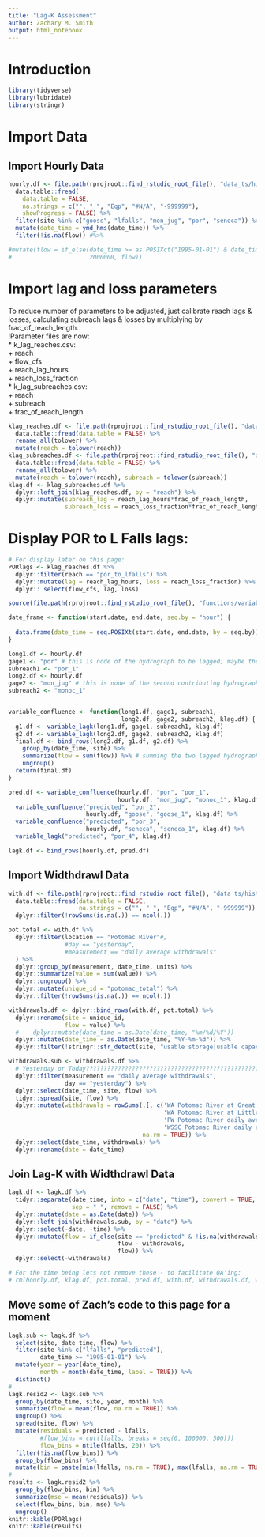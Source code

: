 ```yaml
---
title: "Lag-K Assessment"
author: Zachary M. Smith
output: html_notebook
---
```



# Introduction

```r
library(tidyverse)
library(lubridate)
library(stringr)
```

# Import Data

## Import Hourly Data

```r
hourly.df <- file.path(rprojroot::find_rstudio_root_file(), "data_ts/historical/flows_obs/hourly_flows.csv") %>%
  data.table::fread(
    data.table = FALSE,
    na.strings = c("", " ", "Eqp", "#N/A", "-999999"),
    showProgress = FALSE) %>% 
  filter(site %in% c("goose", "lfalls", "mon_jug", "por", "seneca")) %>% 
  mutate(date_time = ymd_hms(date_time)) %>% 
  filter(!is.na(flow)) #%>% 

#mutate(flow = if_else(date_time >= as.POSIXct("1995-01-01") & date_time < as.POSIXct("1996-01-01") & site == "por", 
#                      2000000, flow))
```
# Import lag and loss parameters
To reduce number of parameters to be adjusted, just calibrate reach lags & 
losses, calculating subreach lags & losses by multiplying by frac_of_reach_length.  
!Parameter files are now:  
* k_lag_reaches.csv:  
    + reach  
    + flow_cfs  
    + reach_lag_hours  
    + reach_loss_fraction    
* k_lag_subreaches.csv:  
    + reach  
    + subreach  
    + frac_of_reach_length
```r
klag_reaches.df <- file.path(rprojroot::find_rstudio_root_file(), "data/parameters/k_lag_reaches.csv") %>% 
  data.table::fread(data.table = FALSE) %>% 
  rename_all(tolower) %>% 
  mutate(reach = tolower(reach))
klag_subreaches.df <- file.path(rprojroot::find_rstudio_root_file(), "data/parameters/k_lag_subreaches.csv") %>% 
  data.table::fread(data.table = FALSE) %>% 
  rename_all(tolower) %>% 
  mutate(reach = tolower(reach), subreach = tolower(subreach))
klag.df <- klag_subreaches.df %>%
  dplyr::left_join(klag_reaches.df, by = "reach") %>%
  dplyr::mutate(subreach_lag = reach_lag_hours*frac_of_reach_length,
                subreach_loss = reach_loss_fraction*frac_of_reach_length)
```
# Display POR to L Falls lags:
```r
# For display later on this page:
PORlags <- klag_reaches.df %>%
  dplyr::filter(reach == "por_to_lfalls") %>%
  dplyr::mutate(lag = reach_lag_hours, loss = reach_loss_fraction) %>%
  dplyr:: select(flow_cfs, lag, loss)
```

```r
source(file.path(rprojroot::find_rstudio_root_file(), "functions/variable_lagk_func_test.R"))
```

```r
date_frame <- function(start.date, end.date, seq.by = "hour") {
  
  data.frame(date_time = seq.POSIXt(start.date, end.date, by = seq.by))
}
```


```r
long1.df <- hourly.df
gage1 <- "por" # this is node of the hydrograph to be lagged; maybe the "head node"?
subreach1 <- "por_1"
long2.df <- hourly.df
gage2 <- "mon_jug" # this is node of the second contributing hydrograph to be lagged
subreach2 <- "monoc_1"


variable_confluence <- function(long1.df, gage1, subreach1,
                                long2.df, gage2, subreach2, klag.df) {
  g1.df <- variable_lagk(long1.df, gage1, subreach1, klag.df)
  g2.df <- variable_lagk(long2.df, gage2, subreach2, klag.df)
  final.df <- bind_rows(long2.df, g1.df, g2.df) %>% 
    group_by(date_time, site) %>% 
    summarize(flow = sum(flow)) %>% # summing the two lagged hydrographs
    ungroup()
  return(final.df)
}
```

```r
pred.df <- variable_confluence(hourly.df, "por", "por_1", 
                               hourly.df, "mon_jug", "monoc_1", klag.df) %>% 
  variable_confluence("predicted", "por_2",
                      hourly.df, "goose", "goose_1", klag.df) %>% 
  variable_confluence("predicted", "por_3",
                      hourly.df, "seneca", "seneca_1", klag.df) %>% 
  variable_lagk("predicted", "por_4", klag.df)
```

```r
lagk.df <- bind_rows(hourly.df, pred.df)
```


## Import Widthdrawl Data

```r
with.df <- file.path(rprojroot::find_rstudio_root_file(), "data_ts/historical/withdrawals/withdrawals_wma_daily_mgd_1990_2017.csv") %>%
  data.table::fread(data.table = FALSE,
                    na.strings = c("", " ", "Eqp", "#N/A", "-999999")) %>% 
  dplyr::filter(!rowSums(is.na(.)) == ncol(.))
```

```r
pot.total <- with.df %>% 
  dplyr::filter(location == "Potomac River"#,
                #day == "yesterday",
                #measurement == "daily average withdrawals"
  ) %>% 
  dplyr::group_by(measurement, date_time, units) %>% 
  dplyr::summarize(value = sum(value)) %>% 
  dplyr::ungroup() %>% 
  dplyr::mutate(unique_id = "potomac_total") %>% 
  dplyr::filter(!rowSums(is.na(.)) == ncol(.))
```

```r
withdrawals.df <- dplyr::bind_rows(with.df, pot.total) %>% 
  dplyr::rename(site = unique_id,
                flow = value) %>% 
  #    dplyr::mutate(date_time = as.Date(date_time, "%m/%d/%Y"))
  dplyr::mutate(date_time = as.Date(date_time, "%Y-%m-%d")) %>% 
  dplyr::filter(!stringr::str_detect(site, "usable storage|usable capacity"))
```


```r
withdrawals.sub <- withdrawals.df %>% 
  # Yesterday or Today??????????????????????????????????????????????????????????????????????
  dplyr::filter(measurement == "daily average withdrawals",
                day == "yesterday") %>% 
  dplyr::select(date_time, site, flow) %>% 
  tidyr::spread(site, flow) %>% 
  dplyr::mutate(withdrawals = rowSums(.[, c('WA Potomac River at Great Falls daily average withdrawals',
                                            'WA Potomac River at Little Falls daily average withdrawals',
                                            'FW Potomac River daily average withdrawals',
                                            'WSSC Potomac River daily average withdrawals')],
                                      na.rm = TRUE)) %>% 
  dplyr::select(date_time, withdrawals) %>% 
  dplyr::rename(date = date_time)
```

## Join Lag-K with Widthdrawl Data

```r
lagk.df <- lagk.df %>% 
  tidyr::separate(date_time, into = c("date", "time"), convert = TRUE,
                  sep = " ", remove = FALSE) %>% 
  dplyr::mutate(date = as.Date(date)) %>% 
  dplyr::left_join(withdrawals.sub, by = "date") %>% 
  dplyr::select(-date, -time) %>% 
  dplyr::mutate(flow = if_else(site == "predicted" & !is.na(withdrawals),
                               flow - withdrawals,
                               flow)) %>% 
  dplyr::select(-withdrawals)
```


```r
# For the time being lets not remove these - to facilitate QA'ing:
# rm(hourly.df, klag.df, pot.total, pred.df, with.df, withdrawals.df, withdrawals.sub, date_frame, variable_confluence, variable_lagk)
```
## Move some of Zach's code to this page for a moment
```r
lagk.sub <- lagk.df %>% 
  select(site, date_time, flow) %>% 
  filter(site %in% c("lfalls", "predicted"),
         date_time >= "1995-01-01") %>%
  mutate(year = year(date_time),
         month = month(date_time, label = TRUE)) %>% 
  distinct()
#
lagk.resid2 <- lagk.sub %>%
  group_by(date_time, site, year, month) %>% 
  summarize(flow = mean(flow, na.rm = TRUE)) %>%
  ungroup() %>% 
  spread(site, flow) %>% 
  mutate(residuals = predicted - lfalls,
         #flow_bins = cut(lfalls, breaks = seq(0, 100000, 500)))
         flow_bins = ntile(lfalls, 20)) %>% 
  filter(!is.na(flow_bins)) %>% 
  group_by(flow_bins) %>% 
  mutate(bin = paste(min(lfalls, na.rm = TRUE), max(lfalls, na.rm = TRUE), sep = " - "))
#
results <- lagk.resid2 %>%
  group_by(flow_bins, bin) %>%
  summarize(mse = mean(residuals)) %>%
  select(flow_bins, bin, mse) %>%
  ungroup()
knitr::kable(PORlags)
knitr::kable(results)

```
